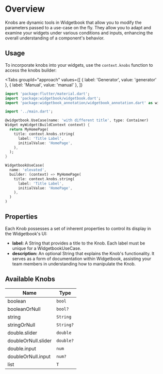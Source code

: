 # Overview

Knobs are dynamic tools in Widgetbook that allow you to modify the parameters passed to a
use-case on the fly. They allow you to adapt and examine your widgets under various
conditions and inputs, enhancing the overall understanding of a component's behavior.

## Usage

To incorporate knobs into your widgets, use the `context.knobs` function to access the
knobs builder:

<Tabs
  groupId="approach"
  values={[
    { label: 'Generator', value: 'generator' },
    { label: 'Manual', value: 'manual' },
  ]}
>
<TabItem value="generator">

```dart title="Example: Knobs with generator"
import 'package:flutter/material.dart';
import 'package:widgetbook/widgetbook.dart';
import 'package:widgetbook_annotation/widgetbook_annotation.dart' as widgetbook;

import '../main.dart';

@widgetbook.UseCase(name: 'with different title', type: Container)
Widget myWidget(BuildContext context) {
  return MyHomePage(
    title: context.knobs.string(
      label: 'Title Label',
      initialValue: 'HomePage',
    ),
  );
}

```

</TabItem>
<TabItem value="manual">

```dart title="Example: Knobs"
WidgetbookUseCase(
  name: 'elevated',
  builder: (context) => MyHomePage(
    title: context.knobs.string(
      label: 'Title Label',
      initialValue: 'HomePage',
    ),
  )
)
```

</TabItem>
</Tabs>

## Properties

Each Knob possesses a set of inherent properties to control its display in the
Widgetbook's UI:

- **label:** A String that provides a title to the Knob. Each label must be unique for a
  WidgetbookUseCase.
- **description:** An optional String that explains the Knob's functionality. It serves as
  a form of documentation within Widgetbook, assisting your team members in understanding
  how to manipulate the Knob.

## Available Knobs

| Name                | Type      |
| ------------------- | --------- |
| boolean             | `bool`    |
| booleanOrNull       | `bool?`   |
| string              | `String`  |
| stringOrNull        | `String?` |
| double.slider       | `double`  |
| doubleOrNull.slider | `double?` |
| double.input        | `num`     |
| doubleOrNull.input  | `num?`    |
| list                | `T`       |
